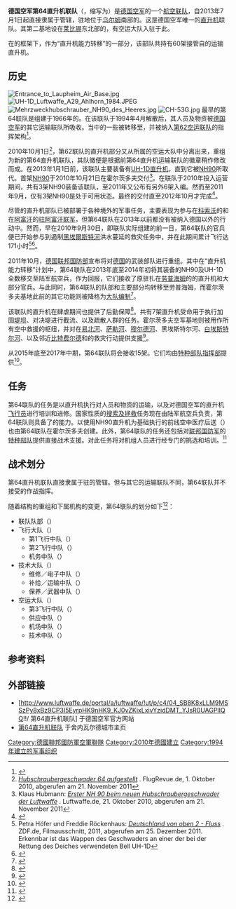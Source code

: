{{Infobox military unit
|unit_name=第64直升机联队<br>（{{lang|de|HSG 64}}）
|image=[[File:COA_HSG_64.svg|200px]]
|dates=1994年1月1日至今
|country={{GER}}
|軍種=[[File:Bundeswehr_Logo_Luftwaffe_with_lettering.svg|25px]] [[德国空军|德国空军]]
|role=空中运输、人员培训、<br>{{link-de|战斗搜索与拯救|Combat search and rescue}}、前线空中医疗后送
|patron=
|type=[[聯隊_(軍事航空)|航空联队]]
|command_structure={{link-de|德国空军作战指挥部|Kommando Einsatzverbände Luftwaffe|空军作战指挥部}}
|aircraft_helicopter_cargo={{link-de|西科斯基S-65直升机|Sikorsky S-65|CH-53直升机}}
|current_commander=[[File:Luftwaffe-261-Oberstleutnant.png|15px]] 弗兰克·贝斯特[[上校|上校]]
|garrison={{link-de|劳普海姆陆军机场|Heeresflugplatz Laupheim}}<br>{{link-de|霍尔茨多夫空军基地|Fliegerhorst Holzdorf}}
}}
'''德国空军第64直升机联队'''（{{lang-de|'''Hubschraubergeschwader 64'''}}，缩写为{{lang|de|'''HSG 64'''}}）是[[德国空军|德国空军]]的一个[[聯隊_(軍事航空)|航空联队]]，自2013年7月1日起直接隶属于{{Link-de|德国空军作战指挥部|Kommando Einsatzverbände Luftwaffe|空军作战指挥部}}管辖，驻地位于[[乌尔姆|乌尔姆]]南部的{{link-de|劳普海姆陆军机场|Heeresflugplatz Laupheim}}。这是德国空军唯一的[[直升机|直升机]]联队。其第二基地设在[[莱比锡|莱比锡]]东北部的{{link-de|霍尔茨多夫空军基地|Fliegerhorst Holzdorf}}，有空运大队入驻于此。

在{{link-de|德国联邦国防军重组|Neuausrichtung der Bundeswehr}}的框架下，作为“直升机能力转移”的一部分，该部队共持有60架接管自{{link-de|德国陆军航空兵|Heeresfliegertruppe (Bundeswehr)|陆军航空兵}}的{{link-de|西科斯基S-65直升机|Sikorsky S-65|CH-53G}}运输直升机。

==历史==
[[File:Entrance_to_Laupheim_Air_Base.jpg|thumb]]
[[File:UH-1D_Luftwaffe_A29_Ahlhorn_1984.JPEG|thumb]]
[[File:Mehrzweckhubschrauber_NH90_des_Heeres.jpg|thumb]]
[[File:CH-53G.jpg|thumb]]
最早的第64联队是组建于1966年的{{link-de|德国空军第64直升机运输联队|Hubschraubertransportgeschwader 64|第64直升机运输联队}}。在该联队于1994年4月解散后，其人员及物资被[[德国空军|德国空军]]的其它运输联队所吸收。当中的一些被转移至{{link-de|霍尔茨多夫空军基地|Fliegerhorst Holzdorf}}，并被纳入[[德国空军第62空运联队|第62空运联队]]的指挥架构<ref>{{cite web| last = Dämpfert| first = Arne| authorlink = | coauthors = Konrad Ertl & Klaus Hubmann.| title = Vom LTG zum HSG| work = | publisher = Federal Ministry of Defence| date = 2009-12-11| url = http://www.luftwaffe.de/portal/a/luftwaffe/!ut/p/c4/NYvBCsIwEAX_aDcRUepNkaIgelPrbU1CuzRNSti2IH68ycE3MJfh4QszgWZuSTgG8vjExvDuvYBfgHqZIJDpgJLpeIaVUhVY98FH-VkHJgYnxeKCcHabSGKCMSbxpUwp5QJssVH6eFAb9Z_-bpvL6V6vdXW-1jcch2H_A_j8PfA!/| accessdate = 2013-03-10| archive-date = 2014-11-06| archive-url = https://web.archive.org/web/20141106105844/http://www.luftwaffe.de/portal/a/luftwaffe/!ut/p/c4/NYvBCsIwEAX_aDcRUepNkaIgelPrbU1CuzRNSti2IH68ycE3MJfh4QszgWZuSTgG8vjExvDuvYBfgHqZIJDpgJLpeIaVUhVY98FH-VkHJgYnxeKCcHabSGKCMSbxpUwp5QJssVH6eFAb9Z_-bpvL6V6vdXW-1jcch2H_A_j8PfA!/| dead-url = no}}</ref>。

2010年10月1日<ref>[http://www.flugrevue.de/de///hubschraubergeschwader-64-aufgestellt.32889.htm ''Hubschraubergeschwader 64 aufgestellt''] {{Wayback|url=http://www.flugrevue.de/de///hubschraubergeschwader-64-aufgestellt.32889.htm |date=20101218070555 }}. FlugRevue.de, 1. Oktober 2010, abgerufen am 21. November 2011</ref>，第62联队的直升机部分又从所属的空运大队中分离出来，重组为新的第64直升机联队，其队徽便是根据前第64直升机运输联队的徽章稍作修改而成。在2013年1月1日前，该联队主要装备有[[UH-1直升機|UH-1D直升机]]，直到它被[[NH90直升机|NH90]]所取代。首架[[NH90直升机|NH90]]于2010年10月21日在霍尔茨多夫交付<ref>Klaus Hubmann: [http://www.luftwaffe.de/portal/a/luftwaffe/!ut/p/c4/NYvBCsIwEAX_aHdTtIi3igT0oEett5iGNJAmZbu2Fz_e5OAbmMvw8IWFZNbgjYScTMQn9jYc3xvEDTJ7EDZpgXHx7Q4M2zGs0JAifNTn4MDm5KRaXJJQ7NlIZpgzS6zlw1wKhAF7UucTtfSf-h46fW007ely03ecp6n7AcU6_DM!/ ''Erster NH 90 beim neuen Hubschraubergeschwader der Luftwaffe''] {{Wayback|url=http://www.luftwaffe.de/portal/a/luftwaffe/!ut/p/c4/NYvBCsIwEAX_aHdTtIi3igT0oEett5iGNJAmZbu2Fz_e5OAbmMvw8IWFZNbgjYScTMQn9jYc3xvEDTJ7EDZpgXHx7Q4M2zGs0JAifNTn4MDm5KRaXJJQ7NlIZpgzS6zlw1wKhAF7UucTtfSf-h46fW007ely03ecp6n7AcU6_DM!/ |date=20141106100831 }}. Luftwaffe.de, 21. Oktober 2010, abgerufen am 21. November 2011</ref>。在联队于2010年投入运营期间，共有3架NH90装备该联队，至2011年又公布有另外6架入编。然而至2011年9月，仅有3架NH90是处于可用状态。最终的交付直至2012年10月才完成<ref>{{cite web| last =Bastiaans| first =Pieter| authorlink =| title =All change for Germany’s military helicopter forces| work =| publisher =Dutch Defence Press| date =2012-11-11| url =http://www.dutchdefencepress.com/?p=9272| format =| doi =| accessdate =2012-11-12| deadurl =yes| archiveurl =https://web.archive.org/web/20121116035322/http://www.dutchdefencepress.com/?p=9272| archivedate =2012-11-16}}</ref>。

尽管{{link-de|德国陆军航空兵|Heeresfliegertruppe (Bundeswehr)}}的直升机部队已被部署于各种境外的军事任务，主要表现为参与在[[科索沃|科索沃]]的{{link-de|驻科索沃联军|KFOR}}和在[[阿富汗|阿富汗]]的[[駐阿富汗國際維和部隊|驻阿富汗联军]]，但第64联队在2013年以前都没有被纳入德国以外的行动中。然而，早在2010年9月30日，即联队实际组建的前一日，第64联队的官兵便已开始参与到遏制[[黑埃爾斯特河|黑埃爾斯特河]]洪水蔓延的救灾任务中，并在此期间累计飞行达171小时<ref>Petra Höfer und Freddie Röckenhaus: [http://terra-x.zdf.de/ZDFde/inhalt/10/0,1872,8238890,00.html ''Deutschland von oben 2 - Fluss''] {{Wayback|url=http://terra-x.zdf.de/ZDFde/inhalt/10/0,1872,8238890,00.html |date=20120114135541 }}. ZDF.de, Filmausschnitt, 2011, abgerufen am 25. Dezember 2011. Erkennbar ist das Wappen des Geschwaders an einer der bei der Rettung des Deiches verwendeten Bell UH-1D</ref><ref>{{cite web | last =  | first =  | authorlink =  | title = Erste Herausforderung für das neue Hubschraubergeschwader | work =  | publisher = Federal Ministry of Defence | date = 8 October 2010 | language = de | url = http://www.luftwaffe.de/portal/a/luftwaffe/!ut/p/c4/NYvLCsIwEEX_aCYpEh-7FhHc6EaodRfTkA60SZmO7caPN1l4D5zN4eILM9GuFKxQinbEJ3aOTu8Nxg0SBxC2cYFhCWYHlt1AK1RKK2zLs_fgUvRSLD4KZQe2khjmxDKW8mHOBajHTulzo4z6T38PddU82qPZX2-XO87TVP8A9fU7DA!!/ | format =  | doi =  | accessdate = 17 November 2012 | archive-date = 2014-11-06 | archive-url = https://web.archive.org/web/20141106102928/http://www.luftwaffe.de/portal/a/luftwaffe/!ut/p/c4/NYvLCsIwEEX_aCYpEh-7FhHc6EaodRfTkA60SZmO7caPN1l4D5zN4eILM9GuFKxQinbEJ3aOTu8Nxg0SBxC2cYFhCWYHlt1AK1RKK2zLs_fgUvRSLD4KZQe2khjmxDKW8mHOBajHTulzo4z6T38PddU82qPZX2-XO87TVP8A9fU7DA!!/ | dead-url = no }}</ref>。

2011年10月，[[德国联邦国防部|德国联邦国防部]]宣布将对[[德国|德国]]的武装部队进行重组。其中在“直升机能力转移”计划中，第64联队在2013年底至2014年初将其装备的NH90及UH-1D全数移交至陆军航空兵，作为回报，它们接收了原驻扎在[[劳普海姆|劳普海姆]]的{{link-de|德国陆军航空兵第25中型运输直升机团|Mittleres Transporthubschrauberregiment 25|第25中型运输直升机团}}的{{link-de|西科斯基S-65直升机|Sikorsky S-65|西科斯基CH-53GA/GE/GS}}直升机和大部分官兵。与此同时，第64联队的队部和主要部分均转移至劳普海姆，而霍尔茨多夫基地此前的其它功能则被降格为[[大队_(军事航空)|大队编制]]<ref>{{Citation | last = | first = | author-link =  | title = Heeresflieger rollen die Regimentsfahne ein | newspaper = Schwäbische Zeitung | pages = | year = | date = 21 February 2013 | url = http://www.schwaebische.de/region/biberach-ulm/laupheim/stadtnachrichten-laupheim_artikel,-Heeresflieger-rollen-die-Regimentsfahne-ein-_arid,5396829.html | archiveurl = | archivedate = | accessdate = 2 March 2013}}</ref>。

该联队的直升机在{{link-en|2013年欧洲洪水|2013 European floods}}肆虐期间也提供了后勤保障<ref>{{Citation | last = Glückel | first = Sven | author-link =  | title = Luftunterstützung beim Hochwasser - Für Ernstfall aufgerüstet | newspaper = Mitteldeutsche Zeitung | pages =  | date = 4 June 2013 | language = de | url = http://www.mz-web.de/jessen/luftunterstuetzung-beim-hochwasser-fuer-ernstfall-aufgeruestet,20641004,23119472.html | archiveurl = https://web.archive.org/web/20141106104222/http://www.mz-web.de/jessen/luftunterstuetzung-beim-hochwasser-fuer-ernstfall-aufgeruestet,20641004,23119472.html | archivedate = 2014-11-06 | accessdate = 16 June 2013 | dead-url = no }}</ref>。共有7架直升机受命用于执行加固[[堤|堤坝]]、对决堤进行截流、以及疏散人群的任务。霍尔茨多夫空军基地则被用作所有空中救援的枢纽，并对在[[易北河|易北河]]、[[萨勒河|萨勒河]]、[[穆尔德河|穆尔德河]]、黑埃斯特尔河、[[白埃斯特尔河|白埃斯特尔河]]、以及邻近[[比特费尔德|比特费尔德]]和{{link-de|费希贝克|Fischbeck}}的救灾行动提供支援<ref>{{Citation | last = Ray | first = Roland| author-link =  | title = Soldaten bringen Hilfe aus der Luft | newspaper = Schwäbische Zeitung | pages = | date = 19 June 2013 | language = de | url = http://www.schwaebische.de/region/biberach-ulm/laupheim/stadtnachrichten-laupheim_artikel,-Soldaten-bringen-Hilfe-aus-der-Luft-_arid,5455189.html | archiveurl = | archivedate = | accessdate = 19 June 2013}}</ref>。

从2015年底至2017年中期，第64联队将会接收15架{{link-de|EC645直升机|Eurocopter EC 645}}。它们均由[[特种部队指挥部|特种部队指挥部]]提供<ref>{{Cite web |url=http://strategie-technik.blogspot.de/2013/07/15-ab-ende-15-ksk-erhalt-ec645-t2.html#more |title=Strategie & Technik: 15 ab Ende 15: KSK erhält EC645 T2 |accessdate=2014-11-06 |archive-date=2018-04-24 |archive-url=https://web.archive.org/web/20180424202823/http://strategie-technik.blogspot.de/2013/07/15-ab-ende-15-ksk-erhalt-ec645-t2.html#more |dead-url=no }}</ref>。

==任务==
第64联队的任务是以直升机执行对人员和物资的运输，以及对德国空军的直升机[[飞行员|飞行员]]进行培训和进修。国家性质的[[搜索及拯救|搜索及拯救]]任务现在由陆军航空兵负责，第64联队则具备了{{link-de|战斗搜索与拯救|Combat search and rescue}}的能力。以使用NH90直升机为基础执行的前线空中医疗后送（{{lang|de|Forward Air MedEvac, FAM}}）也由第64联队在霍尔茨多夫创建。此外，第64联队的任务还包括对[[德国联邦国防军|联邦国防军]]的[[特种部队|特种部队]]提供直接战术支援。对此任务将对机组人员进行经专门的挑选和培训。<ref>{{Citation | last =  | first =  | title = Der Auftrag | work = Das Hubschraubergeschwader 64 | publisher = Federal Ministry of Defence | date = 26 February 2014 | language = de | url = http://www.luftwaffe.de/portal/a/luftwaffe/!ut/p/c4/04_SB8K8xLLM9MSSzPy8xBz9CP3I5EyrpHK9nHK9_KJ0vZKixLxivYzidDMTvcTStBL9gmxHRQCeAgFY/ | accessdate = 28 April 2014 | archive-date = 2014-10-30 | archive-url = https://web.archive.org/web/20141030021145/http://www.luftwaffe.de/portal/a/luftwaffe/!ut/p/c4/04_SB8K8xLLM9MSSzPy8xBz9CP3I5EyrpHK9nHK9_KJ0vZKixLxivYzidDMTvcTStBL9gmxHRQCeAgFY/ | dead-url = no }}</ref>

==战术划分==
第64直升机联队直接隶属于驻{{link-de|瓦恩 (科隆)|Wahn (Köln)|科隆-瓦恩}}的{{Link-de|德国空军作战指挥部|Kommando Einsatzverbände Luftwaffe|空军作战指挥部}}管辖。但与其它的运输联队不同，第64联队并不接受{{link-de|欧洲空运指挥部|European Air Transport Command}}的作战指挥。

随着结构的重组和下属机构的变更，第64联队的划分如下<ref>{{cite web | last = Müller | first = Karl | authorlink =  | title = Realisierungsplan für die Einnahme der Luftwaffenstruktur | work =  | publisher = Federal Ministry of Defence | date = 12 June 2012 | url = http://augengeradeaus.net/wp-content/uploads/2012/06/Realisierungsplanung_Luftwaffe.pdf | format = pdf | doi =  | accessdate = 17 February 2013 | archive-date = 2012-09-07 | archive-url = https://web.archive.org/web/20120907053800/http://augengeradeaus.net/wp-content/uploads/2012/06/Realisierungsplanung_Luftwaffe.pdf | dead-url = no }}</ref>：
*联队队部（{{lang|de|Stab HSG 64}}）
*飞行大队（{{lang|de|FlgGrp HSG 64}}）
**第1飞行中队（{{lang|de|1.FlgStff HSG 64}}）
**第2飞行中队（{{lang|de|2.FlgStff HSG 64}}）
**机务中队（{{lang|de|FlBtrbStff HSG 64}}）
*技术大队（{{lang|de|TGrp HSG 64}}）
**维修／电子中队（{{lang|de|Inst/EloStff HSG 64}}）
**补给／运输中队（{{lang|de|Nsch/TrspStff HSG 64}}）
**保养／武器中队（{{lang|de|Wtg/WaStff HSG 64}}）
*空运大队（{{lang|de|LTGrp HSG 64}}）
**第3飞行中队（{{lang|de|3.FlgStff HSG 64}}）
**供应中队（{{lang|de|VersStff HSG 64}}）
**机场中队（{{lang|de|FlPlStff HSG 64}}）
**技术中队（{{lang|de|TStff HSG 64}}）

==参考资料==
{{reflist}}

== 外部链接 ==
* [http://www.luftwaffe.de/portal/a/luftwaffe/!ut/p/c4/04_SB8K8xLLM9MSSzPy8xBz9CP3I5EyrpHK9nHK9_KJ0vZKixLxivYzidDMT_YJsR0UAGPlIQQ!!/ 第64直升机联队] {{Wayback|url=http://www.luftwaffe.de/portal/a/luftwaffe/!ut/p/c4/04_SB8K8xLLM9MSSzPy8xBz9CP3I5EyrpHK9nHK9_KJ0vZKixLxivYzidDMT_YJsR0UAGPlIQQ!!/ |date=20141105054626 }}于德国空军官方网站
* [http://www.schoenewalde.de/texte/seite.php?id=7594%20 第64直升机联队] {{Wayback|url=http://www.schoenewalde.de/texte/seite.php?id=7594%20 |date=20160305033936 }}于舍内瓦尔德城市主页

{{德国空军联队及团级单位}}
[[Category:德國聯邦國防軍空軍聯隊|Category:德國聯邦國防軍空軍聯隊]]
[[Category:2010年德國建立|Category:2010年德國建立]]
[[Category:1994年建立的军事组织|Category:1994年建立的军事组织]]